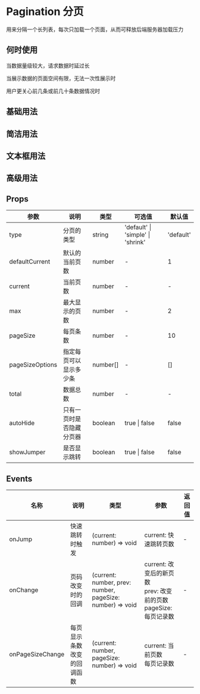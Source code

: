 # Pagination 分页

用来分隔一个长列表，每次只加载一个页面，从而可释放后端服务器加载压力

## 何时使用

当数据量级较大，请求数据时延过长

当展示数据的页面空间有限，无法一次性展示时

用户更关心前几条或前几十条数据情况时

## 基础用法


<DemoBase />

## 简洁用法


<DemoSimple />

## 文本框用法


<DemoShrink />

## 高级用法


<DemoIntack />

## Props

| 参数            | 说明                     | 类型     | 可选值                            | 默认值    |
| --------------- | ------------------------ | -------- | --------------------------------- | --------- |
| type            | 分页的类型               | string   | 'default' \| 'simple' \| 'shrink' | 'default' |
| defaultCurrent  | 默认的当前页数           | number   | -                                 | 1         |
| current         | 当前页数                 | number   | -                                 | -         |
| max             | 最大显示的页数           | number   | -                                 | 2         |
| pageSize        | 每页条数                 | number   | -                                 | 10        |
| pageSizeOptions | 指定每页可以显示多少条   | number[] | -                                 | []        |
| total           | 数据总数                 | number   | -                                 | -         |
| autoHide        | 只有一页时是否隐藏分页器 | boolean  | true \| false                     | false     |
| showJumper      | 是否显示跳转             | boolean  | true \| false                     | false     |

## Events

| 名称             | 说明                       | 类型                                                      | 参数                                                                        | 返回值 |
| ---------------- | -------------------------- | --------------------------------------------------------- | --------------------------------------------------------------------------- | ------ |
| onJump           | 快速跳转时触发             | (current: number) => void                                 | current: 快速跳转页数                                                       | -      |
| onChange         | 页码改变时的回调           | (current: number, prev: number, pageSize: number) => void | current: 改变后的新页数 <br/> prev: 改变前的页数 <br/> pageSize: 每页记录数 | -      |
| onPageSizeChange | 每页显示条数改变的回调函数 | (current: number, pageSize: number) => void               | current: 当前页数 <br/> 每页记录数                                          | -      |
